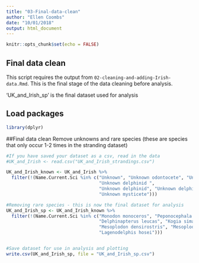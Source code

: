 ```yaml
---
title: "03-Final-data-clean"
author: "Ellen Coombs"
date: "10/01/2018"
output: html_document 
---
```


```r
knitr::opts_chunk$set(echo = FALSE)
```

## Final data clean
This script requires the output from `02-cleaning-and-adding-Irish-data.Rmd`. This is the final stage of the data cleaning before analysis.

'UK_and_Irish_sp' is the final dataset used for analysis 

## Load packages 
```r

library(dplyr)

```


##Final data clean 
Remove unknowns and rare species (these are species that only occur 1-2 times in the stranding dataset)
```r
#If you have saved your dataset as a csv, read in the data 
#UK_and_Irish <- read.csv("UK_and_Irish_strandings.csv")

UK_and_Irish_known <- UK_and_Irish %>%
  filter(!(Name.Current.Sci %in% c("Unknown", "Unknown odontocete", "Unknown odontocete ",
                                   "Unknown delphinid ",
                                   "Unknown delphinid", "Unknown delphinid ", 
                                   "Unknown mysticete")))

#Removing rare species - this is now the final dataset for analysis 
UK_and_Irish_sp <- UK_and_Irish_known %>%
  filter(!(Name.Current.Sci %in% c("Monodon monoceros", "Peponocephala electra", 
                                   "Delphinapterus leucas", "Kogia sima",
                                   "Mesoplodon densirostris", "Mesoplodon europaeus",
                                   "Lagenodelphis hosei")))


#Save dataset for use in analysis and plotting 
write.csv(UK_and_Irish_sp, file = "UK_and_Irish_sp.csv")

```
